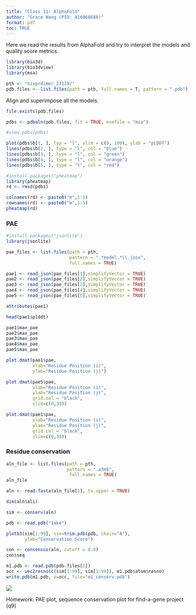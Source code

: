 ```yaml
---
title: "Class 11: AlphaFold"
author: "Grace Wang (PID: A16968688)"
format: pdf
toc: TRUE
---
```


Here we read the results from AlphaFold and try to interpret the models and quality score metrics. 

```r
library(bio3d)
library(bio3dview)
library(msa)

pth <- "hivprdimer_23119/"
pdb.files <- list.files(path = pth, full.names = T, pattern = ".pdb")
```

Align and superimpose all the models. 

```r
file.exists(pdb.files)
```

```r
pdbs <- pdbaln(pdb.files, fit = TRUE, exefile = "msa")

#view.pdbs(pdbs)
```

```r
plot(pdbs$b[1, ], typ = "l", ylim = c(0, 100), ylab = "pLDDT")
lines(pdbs$b[2, ], type = "l", col = "blue")
lines(pdbs$b[3, ], type = "l", col = "green")
lines(pdbs$b[4, ], type = "l", col = "orange")
lines(pdbs$b[5, ], type = "l", col = "red")
```

```r
#install.packages("pheatmap")
library(pheatmap)
rd <- rmsd(pdbs)

colnames(rd) <- paste0("m",1:5)
rownames(rd) <- paste0("m",1:5)
pheatmap(rd)
```


### PAE

```r
#install.packages("jsonlite")
library(jsonlite)
```

```r
pae_files <- list.files(path = pth,
                        pattern = ".*model.*\\.json",
                        full.names = TRUE)
```

```r
pae1 <- read_json(pae_files[1],simplifyVector = TRUE)
pae2 <- read_json(pae_files[2],simplifyVector = TRUE)
pae3 <- read_json(pae_files[3],simplifyVector = TRUE)
pae4 <- read_json(pae_files[4],simplifyVector = TRUE)
pae5 <- read_json(pae_files[5],simplifyVector = TRUE)

attributes(pae1)
```

```r
head(pae1$plddt)

pae1$max_pae
pae2$max_pae
pae3$max_pae
pae4$max_pae
pae5$max_pae
```

```r
plot.dmat(pae1$pae, 
          xlab="Residue Position (i)",
          ylab="Residue Position (j)")
```

```r
plot.dmat(pae5$pae, 
          xlab="Residue Position (i)",
          ylab="Residue Position (j)",
          grid.col = "black",
          zlim=c(0,30))

plot.dmat(pae1$pae, 
          xlab="Residue Position (i)",
          ylab="Residue Position (j)",
          grid.col = "black",
          zlim=c(0,30))
```

### Residue conservation

```r
aln_file <- list.files(path = pth,
                       pattern = ".a3m$",
                        full.names = TRUE)
aln_file
```

```r
aln <- read.fasta(aln_file[1], to.upper = TRUE)
```

```r
dim(aln$ali)
```

```r
sim <- conserv(aln)

pdb <- read.pdb("1ake")

plotb3(sim[1:99], sse=trim.pdb(pdb, chain="A"),
       ylab="Conservation Score")
```

```r
con <- consensus(aln, cutoff = 0.9)
con$seq
```

```r
m1.pdb <- read.pdb(pdb.files[1])
occ <- vec2resno(c(sim[1:99], sim[1:99]), m1.pdb$atom$resno)
write.pdb(m1.pdb, o=occ, file="m1_conserv.pdb")
```

![](M1_CONSERV.PDB.png)

Homework: PAE plot, sequence conservation plot for find-a-gene project (q9)

